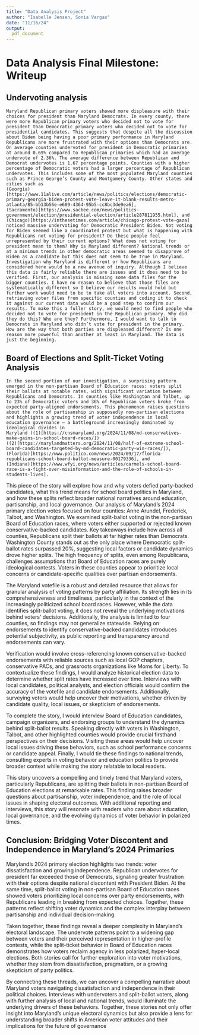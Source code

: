 ```yaml
---
title: "Data Analysis Project"
author: "Isabelle Jensen, Sonia Vargas"
date: "11/16/24"
output:
  pdf_document
---
```


# Data Analysis Final Milestone: Writeup

## Undervoting analysis


	Maryland Republican primary voters showed more displeasure with their choices for president than Maryland Democrats. In every county, there were more Republican primary voters who decided not to vote for president than Democratic primary voters who decided not to vote for presidential candidates. This suggests that despite all the discussion about Biden being having a poor primary performance in Maryland Republicans are more frustrated with their options than Democrats are. On average counties undervoted for president in Democratic primaries at around 0.69% compared to Republican primaries which had an average undervote of 2.36%. The average difference between Republican and Democrat undervotes is 1.67 percentage points. Counties with a higher percentage of Democratic voters had a larger percentage of Republican undervotes. This includes some of the most populated Maryland counties such as Prince George’s County and Montgomery County. Other states and cities such as 
	(Georgia)[https://www.11alive.com/article/news/politics/elections/democratic-primary-georgia-biden-protest-vote-leave-it-blank-results-metro-atlanta/85-bb13b56e-e609-4364-95b5-cc8bc3de9ea6], 
	(Sacramento)[https://www.sacbee.com/news/politics-government/election/presidential-election/article287811955.html], and 
	(Chicago)[https://inthesetimes.com/article/chicago-protest-vote-gaza] 
	noticed massive undervoting for Democratic President Biden. Not voting for Biden seemed like a coordinated protest but what is happening with Republicans not voting for president? Do these people feel unrepresented by their current options? What does not voting for president mean to them? Why is Maryland different? National trends or at a minimum trends in other democratic areas seemed to disapprove of Biden as a candidate but this does not seem to be true in Maryland. Investigation why Maryland is different or how Republicans are considered here would be a new avenue of inquiry. Although I believe this data is fairly reliable there are issues and it does need to be verified. First, our analysis is missing some data files for the bigger counties. I have no reason to believe that those files are systematically different so I believe our results would hold but further work would need to be to take all voters into account. Second, retrieving voter files from specific counties and coding it to check it against our current data would be a good step to confirm our results. To make this a fuller story, we would need to find people who decided not to vote for president in the Republican primary. Why did they do this? Who are they? Furthermore, I would want to talk to Democrats in Maryland who didn’t vote for president in the primary. How are the way that both parties are displeased different? Is one reason more powerful than another at least in Maryland. The data is just the beginning.

## Board of Elections and Split-Ticket Voting Analysis


	In the second portion of our investigation, a surprising pattern emerged in the non-partisan Board of Education races: voters split their ballots at notable rates, with significant variation between Republicans and Democrats. In counties like Washington and Talbot, up to 23% of Democratic voters and 36% of Republican voters broke from expected party-aligned endorsements. This phenomenon raises questions about the role of partisanship in supposedly non-partisan elections and highlights a growing trend of voter independence in local education governance – a battleground increasingly dominated by ideological divides in 
	Maryland ((1)[https://cnsmaryland.org/2024/11/08/md-conservatives-make-gains-in-school-board-races/])
	((2)[https://marylandmatters.org/2024/11/08/half-of-extreme-school-board-candidates-targeted-by-md-democratic-party-win-races/]), 
	(Florida)[https://www.politico.com/news/2024/09/17/florida-republicans-school-board-ballot-measure-00179336], and 
	(Indiana)[https://www.wfyi.org/news/articles/carmels-school-board-race-is-a-fight-over-misinformation-and-the-role-of-schools-in-students-lives].
	
  This piece of the story will explore how and why voters defied party-backed candidates, what this trend means for school board politics in Maryland, and how these splits reflect broader national narratives around education, partisanship, and local governance. Our analysis of Maryland’s 2024 primary election votes focused on four counties: Anne Arundel, Frederick, Talbot, and Washington. We examined split-ballot voting in the non-partisan Board of Education races, where voters either supported or rejected known conservative-backed candidates. Key takeaways include how across all counties, Republicans split their ballots at far higher rates than Democrats. Washington County stands out as the only place where Democratic split-ballot rates surpassed 20%, suggesting local factors or candidate dynamics drove higher splits. The high frequency of splits, even among Republicans, challenges assumptions that Board of Education races are purely ideological contests. Voters in these counties appear to prioritize local concerns or candidate-specific qualities over partisan endorsements.

  The Maryland votefile is a robust and detailed resource that allows for granular analysis of voting patterns by party affiliation. Its strength lies in its comprehensiveness and timeliness, particularly in the context of the increasingly politicized school board races. However, while the data identifies split-ballot voting, it does not reveal the underlying motivations behind voters’ decisions. Additionally, the analysis is limited to four counties, so findings may not generalize statewide. Relying on endorsements to identify conservative-backed candidates introduces potential subjectivity, as public reporting and transparency around endorsements can vary.

  Verification would involve cross-referencing known conservative-backed endorsements with reliable sources such as local GOP chapters, conservative PACs, and grassroots organizations like Moms for Liberty. To contextualize these findings, I would analyze historical election data to determine whether split rates have increased over time. Interviews with local candidates, political analysts, and election officials would confirm the accuracy of the votefile and candidate endorsements. Additionally, surveying voters would help uncover their motivations, whether driven by candidate quality, local issues, or skepticism of endorsements.

  To complete the story, I would interview Board of Education candidates, campaign organizers, and endorsing groups to understand the dynamics behind split-ballot results. Speaking directly with voters in Washington, Talbot, and other highlighted counties would provide crucial firsthand perspectives on their decisions. Visiting these areas would help uncover local issues driving these behaviors, such as school performance concerns or candidate appeal. Finally, I would tie these findings to national trends, consulting experts in voting behavior and education politics to provide broader context while making the story relatable to local readers.

  This story uncovers a compelling and timely trend that Maryland voters, particularly Republicans, are splitting their ballots in non-partisan Board of Education elections at remarkable rates. This finding raises broader questions about partisanship, voter independence, and the role of local issues in shaping electoral outcomes. With additional reporting and interviews, this story will resonate with readers who care about education, local governance, and the evolving dynamics of voter behavior in polarized times.

## Conclusion: Bridging Voter Discontent and Independence in Maryland's 2024 Primaries
  Maryland's 2024 primary election highlights two trends: voter dissatisfaction and growing independence. Republican undervotes for president far exceeded those of Democrats, signaling greater frustration with their options despite national discontent with President Biden. At the same time, split-ballot voting in non-partisan Board of Education races showed voters prioritizing local concerns over party endorsements, with Republicans leading in breaking from expected choices. Together, these patterns reflect shifting voter dynamics and the complex interplay between partisanship and individual decision-making.
  
  Taken together, these findings reveal a deeper complexity in Maryland's electoral landscape. The undervote patterns point to a widening gap between voters and their perceived representation in higher-profile contests, while the split-ticket behavior in Board of Education races demonstrates how voters reclaim agency in less polarized, hyper-local elections. Both stories call for further exploration into voter motivations, whether they stem from dissatisfaction, pragmatism, or a growing skepticism of party politics.

  By connecting these threads, we can uncover a compelling narrative about Maryland voters navigating dissatisfaction and independence in their political choices. Interviews with undervoters and split-ballot voters, along with further analysis of local and national trends, would illuminate the underlying drivers of these behaviors. Together, these stories not only offer insight into Maryland's unique electoral dynamics but also provide a lens for understanding broader shifts in American voter attitudes and their implications for the future of governance
